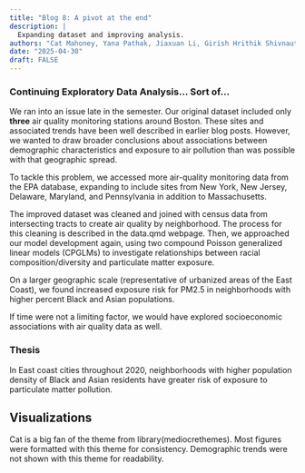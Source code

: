 ```yaml
---
title: "Blog 8: A pivot at the end"
description: |
  Expanding dataset and improving analysis.
authors: "Cat Mahoney, Yana Pathak, Jiaxuan Li, Girish Hrithik Shivnauth, Xiaolong Zhou"
date: "2025-04-30"
draft: FALSE
---
```


### Continuing Exploratory Data Analysis... Sort of...

We ran into an issue late in the semester. Our original dataset included only **three** air quality monitoring stations around Boston. These sites and associated trends have been well described in earlier blog posts. However, we wanted to draw broader conclusions about associations between demographic characteristics and exposure to air pollution than was possible with that geographic spread.

To tackle this problem, we accessed more air-quality monitoring data from the EPA database, expanding to include sites from New York, New Jersey, Delaware, Maryland, and Pennsylvania in addition to Massachusetts. 

The improved dataset was cleaned and joined with census data from intersecting tracts to create air quality by neighborhood. The process for this cleaning is described in the data.qmd webpage. Then, we approached our model development again, using two compound Poisson generalized linear models (CPGLMs) to investigate relationships between racial composition/diversity and particulate matter exposure.

On a larger geographic scale (representative of urbanized areas of the East Coast), we found increased exposure risk for PM2.5 in neighborhoods with higher percent Black and Asian populations. 

If time were not a limiting factor, we would have explored socioeconomic associations with air quality data as well.

### Thesis

In East coast cities throughout 2020, neighborhoods with higher population density of Black and Asian residents have greater risk of exposure to particulate matter pollution. 

## Visualizations

Cat is a big fan of the theme from library(mediocrethemes). Most figures were formatted with this theme for consistency. Demographic trends were not shown with this theme for readability.